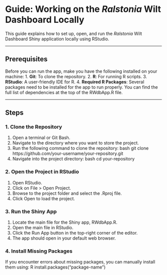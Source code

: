 # Guide: Working on the *Ralstonia* Wilt Dashboard Locally

This guide explains how to set up, open, and run the *Ralstonia* Wilt Dashboard Shiny application locally using RStudio.

---

## Prerequisites

Before you can run the app, make you have the following installed on your machine:
1. **Git**: To clone the repository.
2. **R**: For running R scripts.
3. **RStudio**: A user-friendly IDE for R.
4. **Required R Packages**: Several packages need to be installed for the app to run properly. You can find the full list of dependencies at the top of the RWdbApp.R file.

---

## Steps

### 1. Clone the Repository
1. Open a terminal or Git Bash.
2. Navigate to the directory where you want to store the project.
3. Run the following command to clone the repository:
   bash
   git clone https://github.com/your-username/your-repository.git
4. Navigate into the project directory:
   bash
   cd your-repository

### 2. Open the Project in RStudio
1. Open RStudio.
2. Click on File > Open Project.
3. Browse to the project folder and select the .Rproj file.
4. Click Open to load the project.

### 3. Run the Shiny App
1. Locate the main file for the Shiny app, RWdbApp.R.
2. Open the main file in RStudio.
3. Click the Run App button in the top-right corner of the editor.
4. The app should open in your default web browser.

### 4. Install Missing Packages
If you encounter errors about missing packages, you can manually install them using:
   R
   install.packages("package-name")